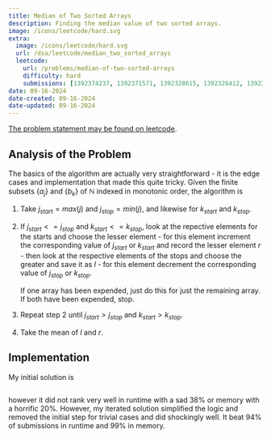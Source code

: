 ```yaml
---
title: Median of Two Sorted Arrays
description: Finding the median value of two sorted arrays.
image: /icons/leetcode/hard.svg
extra:
  image: /icons/leetcode/hard.svg
  url: /dsa/leetcode/median_two_sorted_arrays
  leetcode:
    url: /problems/median-of-two-sorted-arrays
    difficulty: hard
    submissions: [1392374237, 1392371571, 1392328615, 1392326412, 1392325232, 1392321446, 1392318871, 1392316265, 1392314607]
date: 09-16-2024
date-created: 09-16-2024
date-updated: 09-16-2024
---
```



[The problem statement may be found on leetcode](https://leetcode.com/problems/median-of-two-sorted-arrays/description).


## Analysis of the Problem

The basics of the algorithm are actually very straightforward - it is the edge
cases and implementation that made this quite tricky. Given the finite subsets 
$\{a_j\}$ and $\{b_k\}$ of $\mathbb{N}$ indexed in monotonic order, the algorithm is  

1. Take $j_{start} = max(j)$ and $j_{stop} = min(j)$, and likewise for $k_{start}$
   and $k_{stop}$.
2. If $j_{start} <= j_{stop}$ and $k_{start} <= k_{stop}$, look at the repective elements
   for the starts and choose the lesser element - for this element increment 
   the corresponding value of $j_{start}$ or $k_{start}$ and record the lesser 
   element $r$ - then look at the respective elements of the stops and choose 
   the greater and save it as $l$ - for this element decrement the 
   corresponding value of $j_{stop}$ or $k_{stop}$. 

   If one array has been expended, just do this for just the remaining array.
   If both have been expended, stop.

3. Repeat step 2 until $j_{start} > j_{stop}$ and $k_{start} > k_{stop}$.
4. Take the mean of $l$ and $r$.


## Implementation

My initial solution is


```.python
```


however it did not rank very well in runtime with a sad $38\%$ or memory
with a horrific $20\%$. However, my iterated solution simplified the logic and 
removed the initial step for trivial cases and did shockingly well.
It beat $94\%$ of submissions in runtime and $99\%$ in memory.


```.python
```



  

